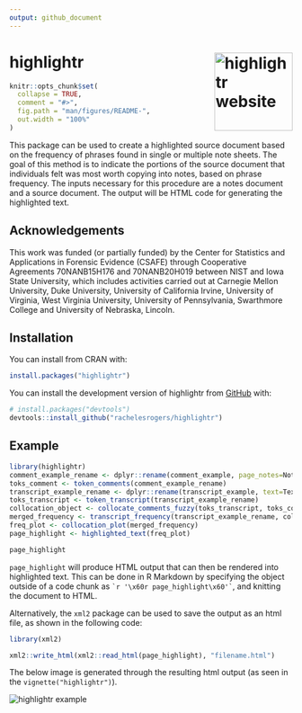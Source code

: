 ```yaml
---
output: github_document
---
```


# highlightr <a href="https://rachelesrogers.github.io/highlightr/"><img src="man/figures/logo.png" align="right" height="139" alt="highlightr website" /></a>


<!-- README.md is generated from README.Rmd. Please edit that file -->

```r
knitr::opts_chunk$set(
  collapse = TRUE,
  comment = "#>",
  fig.path = "man/figures/README-",
  out.width = "100%"
)
```

<!-- badges: start -->
<!-- badges: end -->

This package can be used to create a highlighted source document based on the frequency of phrases found in single or multiple note sheets.
The goal of this method is to indicate the portions of the source document that individuals felt was most worth copying into notes, based on phrase frequency.
The inputs necessary for this procedure are a notes document and a source document.
The output will be HTML code for generating the highlighted text.

## Acknowledgements

This work was funded (or partially funded) by the Center for Statistics and Applications in Forensic Evidence (CSAFE) 
through Cooperative Agreements 70NANB15H176 and 70NANB20H019 between NIST and Iowa State University, which includes activities carried 
out at Carnegie Mellon University, Duke University, University of California Irvine, University of Virginia, West Virginia University, 
University of Pennsylvania, Swarthmore College and University of Nebraska, Lincoln.

## Installation

You can install from CRAN with:

``` r
install.packages("highlightr")
```

You can install the development version of highlightr from [GitHub](https://github.com/) with:

``` r
# install.packages("devtools")
devtools::install_github("rachelesrogers/highlightr")
```


## Example

```r
library(highlightr)
comment_example_rename <- dplyr::rename(comment_example, page_notes=Notes)
toks_comment <- token_comments(comment_example_rename)
transcript_example_rename <- dplyr::rename(transcript_example, text=Text)
toks_transcript <- token_transcript(transcript_example_rename)
collocation_object <- collocate_comments_fuzzy(toks_transcript, toks_comment)
merged_frequency <- transcript_frequency(transcript_example_rename, collocation_object)
freq_plot <- collocation_plot(merged_frequency)
page_highlight <- highlighted_text(freq_plot)

```

```r
page_highlight
```
`page_highlight` will produce HTML output that can then be rendered into highlighted text.
This can be done in R Markdown by specifying the object outside of a code chunk as `` `r '\x60r page_highlight\x60'` ``, and knitting the document to HTML.

Alternatively, the `xml2` package can be used to save the output as an html file, as shown in the following code:

```r
library(xml2)

xml2::write_html(xml2::read_html(page_highlight), "filename.html")

```

The below image is generated through the resulting html output (as seen in the `vignette("highlightr")`).

<img src="man/figures/highlight_example.PNG" align="center" alt="highlightr example" />
